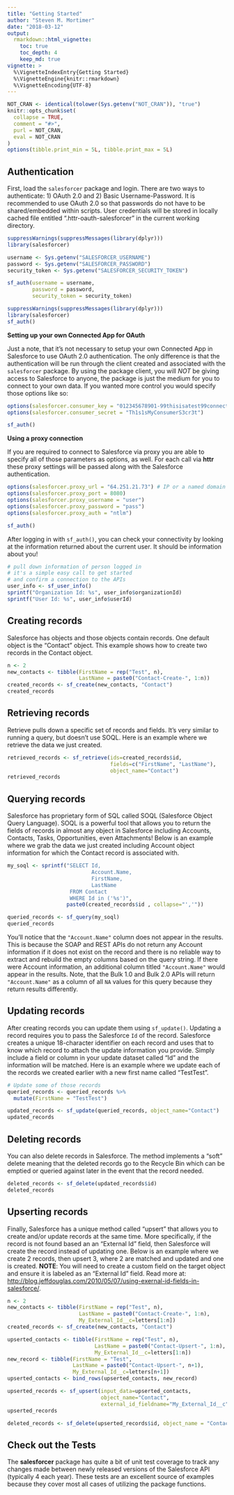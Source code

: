 ```yaml
---
title: "Getting Started"
author: "Steven M. Mortimer"
date: "2018-03-12"
output:
  rmarkdown::html_vignette:
    toc: true
    toc_depth: 4
    keep_md: true
vignette: >
  %\VignetteIndexEntry{Getting Started}
  %\VignetteEngine{knitr::rmarkdown}
  %\VignetteEncoding{UTF-8}
---
```


```r
NOT_CRAN <- identical(tolower(Sys.getenv("NOT_CRAN")), "true")
knitr::opts_chunk$set(
  collapse = TRUE,
  comment = "#>",
  purl = NOT_CRAN,
  eval = NOT_CRAN
)
options(tibble.print_min = 5L, tibble.print_max = 5L)
```

## Authentication

First, load the `salesforcer` package and login. There are two ways to authenticate: 
1) OAuth 2.0 and 2) Basic Username-Password. It is recommended to use OAuth 2.0 so that 
passwords do not have to be shared/embedded within scripts. User credentials will 
be stored in locally cached file entitled ".httr-oauth-salesforcer" in the current working 
directory.

```r
suppressWarnings(suppressMessages(library(dplyr)))
library(salesforcer)

username <- Sys.getenv("SALESFORCER_USERNAME")
password <- Sys.getenv("SALESFORCER_PASSWORD")
security_token <- Sys.getenv("SALESFORCER_SECURITY_TOKEN")

sf_auth(username = username,
        password = password,
        security_token = security_token)
```

```r
suppressWarnings(suppressMessages(library(dplyr)))
library(salesforcer)
sf_auth()
```

**Setting up your own Connected App for OAuth**

Just a note, that it's not necessary to setup your own Connected App in Salesforce 
to use OAuth 2.0 authentication. The only difference is that the authentication 
will be run through the client created and associated with the `salesforcer` 
package. By using the package client, you will *NOT* be giving access to Salesforce 
to anyone, the package is just the medium for you to connect to your own data. 
If you wanted more control you would specify those options like so: 

```r
options(salesforcer.consumer_key = "012345678901-99thisisatest99connected33app22key")
options(salesforcer.consumer_secret = "Th1s1sMyConsumerS3cr3t")

sf_auth()
```

**Using a proxy connection**

If you are required to connect to Salesforce via proxy you are able to specify 
all of those parameters as options, as well. For each call via **httr** these 
proxy settings will be passed along with the Salesforce authentication.

```r
options(salesforcer.proxy_url = "64.251.21.73") # IP or a named domain
options(salesforcer.proxy_port = 8080)
options(salesforcer.proxy_username = "user")
options(salesforcer.proxy_password = "pass")
options(salesforcer.proxy_auth = "ntlm")

sf_auth()
```

After logging in with `sf_auth()`, you can check your connectivity by looking at 
the information returned about the current user. It should be information about you!

```r
# pull down information of person logged in
# it's a simple easy call to get started 
# and confirm a connection to the APIs
user_info <- sf_user_info()
sprintf("Organization Id: %s", user_info$organizationId)
sprintf("User Id: %s", user_info$userId)
```

## Creating records

Salesforce has objects and those objects contain records. One default object is the 
"Contact" object. This example shows how to create two records in the Contact object.

```r
n <- 2
new_contacts <- tibble(FirstName = rep("Test", n),
                       LastName = paste0("Contact-Create-", 1:n))
created_records <- sf_create(new_contacts, "Contact")
created_records
```

## Retrieving records

Retrieve pulls down a specific set of records and fields. It's very similar to 
running a query, but doesn't use SOQL. Here is an example where we retrieve the 
data we just created.

```r
retrieved_records <- sf_retrieve(ids=created_records$id, 
                                 fields=c("FirstName", "LastName"), 
                                 object_name="Contact")
retrieved_records
```

## Querying records

Salesforce has proprietary form of SQL called SOQL (Salesforce Object Query
Language). SOQL is a powerful tool that allows you to return the fields of
records in almost any object in Salesforce including Accounts, Contacts, Tasks,
Opportunities, even Attachments! Below is an example where we grab the data we
just created including Account object information for which the Contact record
is associated with.

```r
my_soql <- sprintf("SELECT Id, 
                           Account.Name, 
                           FirstName, 
                           LastName 
                    FROM Contact 
                    WHERE Id in ('%s')", 
                   paste0(created_records$id , collapse="','"))

queried_records <- sf_query(my_soql)
queried_records
```

You'll notice that the `"Account.Name"` column does not appear in the results. This is 
because the SOAP and REST APIs do not return any Account information if it does not 
exist on the record and there is no reliable way to extract and rebuild the empty
columns based on the query string. If there were Account information, an
additional column titled `"Account.Name"` would appear in the results. Note, that 
the Bulk 1.0 and Bulk 2.0 APIs will return `"Account.Name"` as a column of all 
`NA` values for this query because they return results differently.

## Updating records

After creating records you can update them using `sf_update()`. Updating a record 
requires you to pass the Salesforce `Id` of the record. Salesforce creates a unique 
18-character identifier on each record and uses that to know which record to 
attach the update information you provide. Simply include a field or column in your 
update dataset called "Id" and the information will be matched. Here is an example 
where we update each of the records we created earlier with a new first name 
called "TestTest".

```r
# Update some of those records
queried_records <- queried_records %>%
  mutate(FirstName = "TestTest")

updated_records <- sf_update(queried_records, object_name="Contact")
updated_records
```

## Deleting records

You can also delete records in Salesforce. The method implements a "soft" delete 
meaning that the deleted records go to the Recycle Bin which can be emptied or 
queried against later in the event that the record needed.

```r
deleted_records <- sf_delete(updated_records$id)
deleted_records
```

## Upserting records

Finally, Salesforce has a unique method called "upsert" that allows you to 
create and/or update records at the same time. More specifically, if the record 
is not found based an an "External Id" field, then Salesforce will create the 
record instead of updating one. Below is an example where we create 2 records, 
then upsert 3, where 2 are matched and updated and one is created. **NOTE**: You 
will need to create a custom field on the target object and ensure it is labeled as 
an "External Id" field. Read more at: <a target="_blank" href="http://blog.jeffdouglas.com/2010/05/07/using-exernal-id-fields-in-salesforce/">http://blog.jeffdouglas.com/2010/05/07/using-exernal-id-fields-in-salesforce/</a>.

```r
n <- 2
new_contacts <- tibble(FirstName = rep("Test", n),
                       LastName = paste0("Contact-Create-", 1:n), 
                       My_External_Id__c=letters[1:n])
created_records <- sf_create(new_contacts, "Contact")

upserted_contacts <- tibble(FirstName = rep("Test", n),
                            LastName = paste0("Contact-Upsert-", 1:n), 
                            My_External_Id__c=letters[1:n])
new_record <- tibble(FirstName = "Test",
                     LastName = paste0("Contact-Upsert-", n+1), 
                     My_External_Id__c=letters[n+1])
upserted_contacts <- bind_rows(upserted_contacts, new_record)

upserted_records <- sf_upsert(input_data=upserted_contacts, 
                              object_name="Contact", 
                              external_id_fieldname="My_External_Id__c")
upserted_records
```

```r
deleted_records <- sf_delete(upserted_records$id, object_name = "Contact")
```

## Check out the Tests

The **salesforcer** package has quite a bit of unit test coverage to track any
changes made between newly released versions of the Salesforce API (typically 4
each year). These tests are an excellent source of examples because they cover
most all cases of utilizing the package functions.
